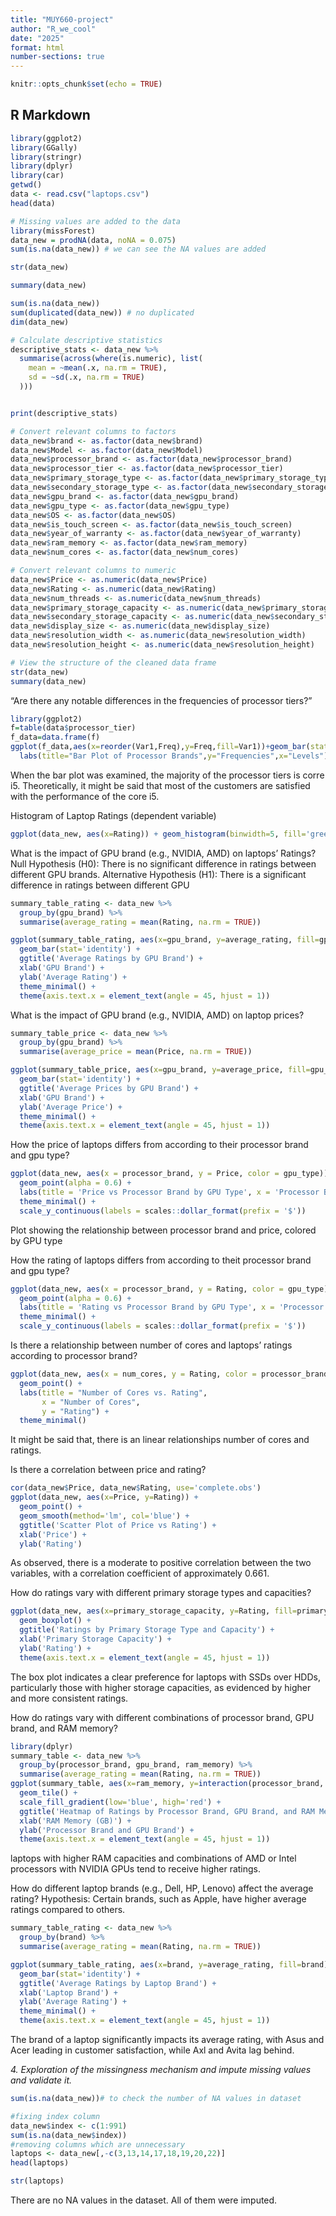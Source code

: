 ```yaml
---
title: "MUY660-project"
author: "R_we_cool"
date: "2025"
format: html
number-sections: true
---
```


```r
knitr::opts_chunk$set(echo = TRUE)
```

## R Markdown

```r
library(ggplot2)
library(GGally)
library(stringr)
library(dplyr)
library(car)
getwd()
data <- read.csv("laptops.csv")
head(data)
```

```r
# Missing values are added to the data
library(missForest)
data_new = prodNA(data, noNA = 0.075)
sum(is.na(data_new)) # we can see the NA values are added 

```

```r
str(data_new)
```

```r
summary(data_new)
```

```r
sum(is.na(data_new))
sum(duplicated(data_new)) # no duplicated 
dim(data_new)
```

```r
# Calculate descriptive statistics
descriptive_stats <- data_new %>%
  summarise(across(where(is.numeric), list(
    mean = ~mean(.x, na.rm = TRUE),
    sd = ~sd(.x, na.rm = TRUE)
  )))


print(descriptive_stats)
```

```r
# Convert relevant columns to factors
data_new$brand <- as.factor(data_new$brand)
data_new$Model <- as.factor(data_new$Model)
data_new$processor_brand <- as.factor(data_new$processor_brand)
data_new$processor_tier <- as.factor(data_new$processor_tier)
data_new$primary_storage_type <- as.factor(data_new$primary_storage_type)
data_new$secondary_storage_type <- as.factor(data_new$secondary_storage_type)
data_new$gpu_brand <- as.factor(data_new$gpu_brand)
data_new$gpu_type <- as.factor(data_new$gpu_type)
data_new$OS <- as.factor(data_new$OS)
data_new$is_touch_screen <- as.factor(data_new$is_touch_screen)
data_new$year_of_warranty <- as.factor(data_new$year_of_warranty)
data_new$ram_memory <- as.factor(data_new$ram_memory)
data_new$num_cores <- as.factor(data_new$num_cores)

# Convert relevant columns to numeric
data_new$Price <- as.numeric(data_new$Price)
data_new$Rating <- as.numeric(data_new$Rating)
data_new$num_threads <- as.numeric(data_new$num_threads)
data_new$primary_storage_capacity <- as.numeric(data_new$primary_storage_capacity)
data_new$secondary_storage_capacity <- as.numeric(data_new$secondary_storage_capacity)
data_new$display_size <- as.numeric(data_new$display_size)
data_new$resolution_width <- as.numeric(data_new$resolution_width)
data_new$resolution_height <- as.numeric(data_new$resolution_height)

# View the structure of the cleaned data frame
str(data_new)
summary(data_new)
```

"Are there any notable differences in the frequencies of processor tiers?"

```r
library(ggplot2)
f=table(data$processor_tier)
f_data=data.frame(f) 
ggplot(f_data,aes(x=reorder(Var1,Freq),y=Freq,fill=Var1))+geom_bar(stat="identity")+
  labs(title="Bar Plot of Processor Brands",y="Frequencies",x="Levels")
```

When the bar plot was examined, the majority of the processor tiers is corre i5. Theoretically, it might be said that most of the customers are satisfied with the performance of the core i5.

Histogram of Laptop Ratings (dependent variable)

```r
ggplot(data_new, aes(x=Rating)) + geom_histogram(binwidth=5, fill='green3', color='black') + theme_minimal() + ggtitle('Histogram of Laptop Ratings')

```

What is the impact of GPU brand (e.g., NVIDIA, AMD) on laptops' Ratings? Null Hypothesis (H0): There is no significant difference in ratings between different GPU brands. Alternative Hypothesis (H1): There is a significant difference in ratings between different GPU

```r
summary_table_rating <- data_new %>%
  group_by(gpu_brand) %>%
  summarise(average_rating = mean(Rating, na.rm = TRUE))

ggplot(summary_table_rating, aes(x=gpu_brand, y=average_rating, fill=gpu_brand)) +
  geom_bar(stat='identity') +
  ggtitle('Average Ratings by GPU Brand') +
  xlab('GPU Brand') +
  ylab('Average Rating') +
  theme_minimal() +
  theme(axis.text.x = element_text(angle = 45, hjust = 1))
```

What is the impact of GPU brand (e.g., NVIDIA, AMD) on laptop prices?

```r
summary_table_price <- data_new %>%
  group_by(gpu_brand) %>%
  summarise(average_price = mean(Price, na.rm = TRUE))

ggplot(summary_table_price, aes(x=gpu_brand, y=average_price, fill=gpu_brand)) +
  geom_bar(stat='identity') +
  ggtitle('Average Prices by GPU Brand') +
  xlab('GPU Brand') +
  ylab('Average Price') +
  theme_minimal() +
  theme(axis.text.x = element_text(angle = 45, hjust = 1))
```

How the price of laptops differs from according to their processor brand and gpu type?

```r
ggplot(data_new, aes(x = processor_brand, y = Price, color = gpu_type)) +
  geom_point(alpha = 0.6) +
  labs(title = 'Price vs Processor Brand by GPU Type', x = 'Processor Brand', y = 'Price') +
  theme_minimal() +
  scale_y_continuous(labels = scales::dollar_format(prefix = '$'))
```

Plot showing the relationship between processor brand and price, colored by GPU type

How the rating of laptops differs from according to theit processor brand and gpu type?

```r
ggplot(data_new, aes(x = processor_brand, y = Rating, color = gpu_type)) +
  geom_point(alpha = 0.6) +
  labs(title = 'Rating vs Processor Brand by GPU Type', x = 'Processor Brand', y = 'Price') +
  theme_minimal() +
  scale_y_continuous(labels = scales::dollar_format(prefix = '$'))

```

Is there a relationship between number of cores and laptops' ratings according to processor brand?

```r
ggplot(data_new, aes(x = num_cores, y = Rating, color = processor_brand)) +
  geom_point() +
  labs(title = "Number of Cores vs. Rating",
       x = "Number of Cores",
       y = "Rating") +
  theme_minimal()

```

It might be said that, there is an linear relationships number of cores and ratings.

Is there a correlation between price and rating?

```r
cor(data_new$Price, data_new$Rating, use='complete.obs')
ggplot(data_new, aes(x=Price, y=Rating)) +
  geom_point() +
  geom_smooth(method='lm', col='blue') +
  ggtitle('Scatter Plot of Price vs Rating') +
  xlab('Price') +
  ylab('Rating')
```

As observed, there is a moderate to positive correlation between the two variables, with a correlation coefficient of approximately 0.661.

How do ratings vary with different primary storage types and capacities?

```r
ggplot(data_new, aes(x=primary_storage_capacity, y=Rating, fill=primary_storage_type)) +
  geom_boxplot() +
  ggtitle('Ratings by Primary Storage Type and Capacity') +
  xlab('Primary Storage Capacity') +
  ylab('Rating') +
  theme(axis.text.x = element_text(angle = 45, hjust = 1))
```

The box plot indicates a clear preference for laptops with SSDs over HDDs, particularly those with higher storage capacities, as evidenced by higher and more consistent ratings.

How do ratings vary with different combinations of processor brand, GPU brand, and RAM memory?

```r
library(dplyr)
summary_table <- data_new %>%
  group_by(processor_brand, gpu_brand, ram_memory) %>%
  summarise(average_rating = mean(Rating, na.rm = TRUE))
ggplot(summary_table, aes(x=ram_memory, y=interaction(processor_brand, gpu_brand), fill=average_rating)) +
  geom_tile() +
  scale_fill_gradient(low='blue', high='red') +
  ggtitle('Heatmap of Ratings by Processor Brand, GPU Brand, and RAM Memory') +
  xlab('RAM Memory (GB)') +
  ylab('Processor Brand and GPU Brand') +
  theme(axis.text.x = element_text(angle = 45, hjust = 1))
```

laptops with higher RAM capacities and combinations of AMD or Intel processors with NVIDIA GPUs tend to receive higher ratings.

How do different laptop brands (e.g., Dell, HP, Lenovo) affect the average rating? Hypothesis: Certain brands, such as Apple, have higher average ratings compared to others.

```r
summary_table_rating <- data_new %>%
  group_by(brand) %>%
  summarise(average_rating = mean(Rating, na.rm = TRUE))

ggplot(summary_table_rating, aes(x=brand, y=average_rating, fill=brand)) +
  geom_bar(stat='identity') +
  ggtitle('Average Ratings by Laptop Brand') +
  xlab('Laptop Brand') +
  ylab('Average Rating') +
  theme_minimal() +
  theme(axis.text.x = element_text(angle = 45, hjust = 1))
```

The brand of a laptop significantly impacts its average rating, with Asus and Acer leading in customer satisfaction, while Axl and Avita lag behind.

*4. Exploration of the missingness mechanism and impute missing values and validate it.*

```r
sum(is.na(data_new))# to check the number of NA values in dataset
```

```r
#fixing index column
data_new$index <- c(1:991)
sum(is.na(data_new$index))
#removing columns which are unnecessary
laptops <- data_new[,-c(3,13,14,17,18,19,20,22)]
head(laptops)

str(laptops)


```



There are no NA values in the dataset. All of them were imputed.


